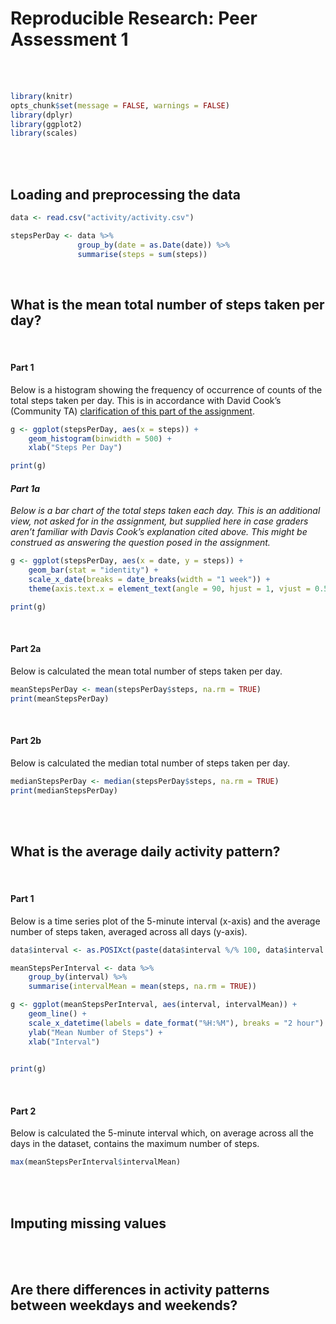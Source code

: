 # Reproducible Research: Peer Assessment 1
<br/>
<br/>

```r
library(knitr)
opts_chunk$set(message = FALSE, warnings = FALSE)
library(dplyr)
library(ggplot2)
library(scales)
```
<br/>
<br/>

## Loading and preprocessing the data

```r
data <- read.csv("activity/activity.csv")

stepsPerDay <- data %>%
               group_by(date = as.Date(date)) %>%
               summarise(steps = sum(steps))

```
<br/>

## What is the mean total number of steps taken per day?
<br/>

#### Part 1
Below is a histogram showing the frequency of occurrence of counts of the total steps taken per day.  This is in accordance with David Cook's (Community TA) [clarification of this part of the assignment](https://class.coursera.org/repdata-010/forum/thread?thread_id=9).

```r
g <- ggplot(stepsPerDay, aes(x = steps)) +
    geom_histogram(binwidth = 500) +
    xlab("Steps Per Day")

print(g)
```


#### _Part 1a_
_Below is a bar chart of the total steps taken each day.  This is an additional view, not asked for in the assignment, but supplied here in case graders aren't familiar with Davis Cook's explanation cited above.  This might be construed as answering the question posed in the assignment._

``` r
g <- ggplot(stepsPerDay, aes(x = date, y = steps)) +
    geom_bar(stat = "identity") +
    scale_x_date(breaks = date_breaks(width = "1 week")) +
    theme(axis.text.x = element_text(angle = 90, hjust = 1, vjust = 0.5))

print(g)
```
<br/>

#### Part 2a
Below is calculated the mean total number of steps taken per day.

```r
meanStepsPerDay <- mean(stepsPerDay$steps, na.rm = TRUE)
print(meanStepsPerDay)
```
<br/>

#### Part 2b
Below is calculated the median total number of steps taken per day.
```r
medianStepsPerDay <- median(stepsPerDay$steps, na.rm = TRUE)
print(medianStepsPerDay)
```
<br/>
<br/>

## What is the average daily activity pattern?
<br/>

#### Part 1
Below is a time series plot of the 5-minute interval (x-axis) and the average number of steps taken, averaged across all days (y-axis).

```r
data$interval <- as.POSIXct(paste(data$interval %/% 100, data$interval %% 100), format = "%H %M")

meanStepsPerInterval <- data %>%
    group_by(interval) %>%
    summarise(intervalMean = mean(steps, na.rm = TRUE))

g <- ggplot(meanStepsPerInterval, aes(interval, intervalMean)) +
    geom_line() +
    scale_x_datetime(labels = date_format("%H:%M"), breaks = "2 hour") +
    ylab("Mean Number of Steps") +
    xlab("Interval")
    

print(g)
```
<br/>

#### Part 2
Below is calculated the 5-minute interval which, on average across all the days in the dataset, contains the maximum number of steps.

```r
max(meanStepsPerInterval$intervalMean)
```
<br/>
<br/>

## Imputing missing values
<br/>
<br/>

## Are there differences in activity patterns between weekdays and weekends?

